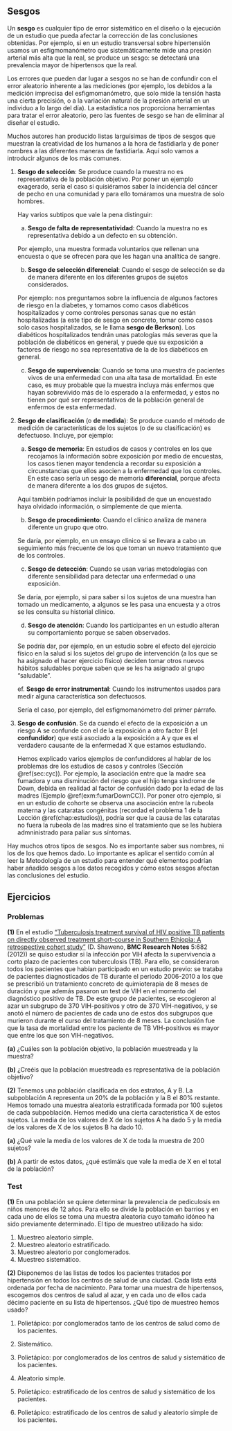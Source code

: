 

## Sesgos {#sec:sesgos}

Un **sesgo** es cualquier tipo de error sistemático en el diseño o la ejecución de un estudio que pueda afectar la corrección de las conclusiones obtenidas. Por ejemplo, si en un estudio transversal sobre hipertensión usamos un esfigmomanómetro que sistemáticamente mide una presión arterial más alta que la real, se produce un sesgo: se detectará una prevalencia mayor de hipertensos que la real. 

Los errores que pueden dar lugar a sesgos no se han de confundir con el error aleatorio inherente a las mediciones (por ejemplo, los debidos a la medición imprecisa del esfigmomanómetro, que solo mide la tensión hasta una cierta precisión, o a la variación natural de la presión arterial en un individuo a lo largo del día). La estadística nos proporciona herramientas para tratar el error aleatorio, pero las fuentes de sesgo se han de eliminar al diseñar el estudio.

Muchos autores han producido listas larguísimas de tipos de sesgos que muestran la creatividad de los humanos a la hora de fastidiarla y de poner  nombres a las diferentes maneras de fastidiarla. Aquí solo vamos a introducir algunos de los más comunes.

1. **Sesgo de selección**: Se produce cuando la muestra no es representativa de la población objetivo. Por poner un ejemplo exagerado, sería el caso si quisiéramos saber la incidencia del cáncer de pecho en una comunidad y para ello tomáramos una muestra de solo hombres. 

    Hay varios subtipos que vale la pena distinguir:
    
     a. **Sesgo de falta de representatividad**: Cuando la muestra no es representativa debido a un defecto en su obtención.
     
     Por ejemplo, una muestra formada voluntarios que rellenan una encuesta o que se ofrecen para que les hagan una analítica de sangre.

     b. **Sesgo de selección diferencial**: Cuando el sesgo de selección se da de manera diferente en los diferentes grupos de sujetos considerados. 
     
      Por ejemplo: nos preguntamos sobre la influencia de algunos factores de riesgo en la diabetes, y tomamos como casos diabéticos hospitalizados y como controles personas sanas que no están hospitalizadas (a este tipo de sesgo en concreto, tomar como casos solo casos hospitalizados, se le llama **sesgo de Berkson**).  Los diabéticos hospitalizados tendrán unas patologías más severas que la población de diabéticos en general, y puede que su exposición a factores de riesgo no sea  representativa de la de los diabéticos en general.


     c. **Sesgo de supervivencia**: Cuando se toma una muestra de pacientes vivos de una enfermedad con una alta tasa de mortalidad. En este caso, es muy probable que la muestra incluya más enfermos que hayan sobrevivido más de lo esperado a la enfermedad, y estos no tienen por qué ser representativos de la población general de enfermos de esta enfermedad.


2. **Sesgo de clasificación** (o **de medida**): Se produce cuando el método de medición de características de los sujetos (o de su clasificación) es defectuoso. Incluye, por ejemplo:

     a. **Sesgo de memoria**: En estudios de casos y controles en los que recojamos la información sobre exposición por medio de encuestas, los casos tienen mayor tendencia a recordar su exposición a circunstancias que ellos asocien a la enfermedad que los controles. En este caso sería un sesgo de memoria **diferencial**, porque afecta de manera diferente a los dos grupos de sujetos. 
     
      Aquí también podríamos incluir la posibilidad de que un encuestado haya olvidado información, o simplemente de que mienta. 

     b. **Sesgo de procedimiento**: Cuando el clínico analiza de manera diferente un grupo que otro.
     
     Se daría, por ejemplo, en un ensayo clínico si se llevara a cabo un seguimiento  más frecuente de los que toman un nuevo tratamiento que de los controles.

     c. **Sesgo de detección**: Cuando se usan varias metodologías con diferente sensibilidad para detectar una enfermedad o una exposición. 
     
     Se daría, por ejemplo, si para saber si los sujetos de una muestra han tomado un medicamento, a algunos se les pasa una encuesta y a otros se les consulta su historial clínico.

     d. **Sesgo de atención**: Cuando los participantes en un estudio alteran su comportamiento porque se saben observados. 
     
     Se podría dar, por ejemplo, en un estudio sobre el efecto del ejercicio físico en la salud si los sujetos del grupo de intervención (a los que se ha asignado el hacer ejercicio físico) deciden tomar otros nuevos hábitos saludables porque saben que se les ha asignado al grupo "saludable".

    ef. **Sesgo de error instrumental**: Cuando los instrumentos usados para medir alguna característica son defectuosos. 
    
    Sería el caso, por ejemplo, del esfigmomanómetro del primer párrafo.

3. **Sesgo de confusión**. Se da cuando el efecto de la exposición a un riesgo A  se confunde con el de la exposición a otro factor B (el **confundidor**) que está asociado a la exposición a A y que es el verdadero causante de la enfermedad X que estamos estudiando.

    Hemos explicado varios ejemplos de confundidores al hablar de los problemas dre los estudios de casos y controles (Sección \@ref(sec:cyc)). Por ejemplo, la asociación entre que la madre sea fumadora y una disminución del riesgo que el hijo tenga síndrome de Down, debida en realidad al factor de confusión dado por la edad de las madres (Ejemplo \@ref(exm:fumarDownCC)). Por poner otro ejemplo, si en un estudio de cohorte se observa una asociación entre la rubeola materna y las cataratas congénitas (recordad el problema 1 de la Lección \@ref(chap:estudios)), podría ser que la causa de las cataratas no fuera la rubeola de las madres sino el tratamiento que se les hubiera admninistrado para paliar sus síntomas.

Hay muchos otros tipos de sesgos. No es importante saber sus nombres, ni los de los que hemos dado. Lo importante es aplicar el sentido común al leer la Metodología de un estudio para entender qué elementos podrían haber añadido sesgos a los datos recogidos y cómo estos sesgos afectan las conclusiones del estudio.



## Ejercicios

### Problemas {-}


**(1)** En el estudio ["Tuberculosis treatment survival of HIV positive TB patients on directly observed treatment short-course in Southern Ethiopia: A retrospective cohort study"](https://bmcresnotes.biomedcentral.com/articles/10.1186/1756-0500-5-682) (D. Shaweno, **BMC Research Notes** 5:682 (2012)) se quiso estudiar si  la infección por VIH afecta la supervivencia a corto plazo de pacientes con tuberculosis (TB). Para ello, se consideraron todos los pacientes que habían participado en un estudio previo: se trataba de pacientes diagnosticados de TB durante el periodo 2006-2010 a los que se prescribió un tratamiento concreto de quimioterapia de 8 meses de duración y que además pasaron un test de VIH en el momento del diagnóstico positivo de TB. De este grupo de pacientes,  se escogieron al azar un subgrupo de 370 VIH-positivos y otro de 370 VIH-negativos, y se anotó el número de pacientes de cada uno de estos dos subgrupos que murieron durante el curso del tratamiento de 8 meses. La conclusión fue que la tasa de mortalidad entre los paciente de TB VIH-positivos es mayor que entre los que son VIH-negativos.


**(a)** ¿Cuáles son la población objetivo, la población muestreada y la muestra? 

**(b)** ¿Creéis que la población muestreada es representativa de la población objetivo?





**(2)** Tenemos una población clasificada en dos estratos, A y B. La subpoblación A representa un 20% de la población y la B el 80% restante. Hemos tomado una muestra aleatoria estratificada formada por 100 sujetos de cada subpoblación. Hemos medido una cierta característica  X de estos sujetos. La media de los valores de X de los sujetos A ha dado 5 y la media de los valores de X de los sujetos B ha dado 10.

**(a)** ¿Qué vale la media de los valores de X de toda la muestra de 200 sujetos?

**(b)** A partir de estos datos, ¿qué estimáis que vale la media de X en el total de la población?

### Test {-}

**(1)** En una población se quiere determinar la prevalencia de pediculosis en niños menores de 12 años. Para ello se divide la población en barrios y en cada uno de ellos se toma una muestra aleatoria cuyo tamaño idóneo ha sido previamente determinado. El tipo de muestreo utilizado ha sido:	

1. Muestreo aleatorio simple.
1. Muestreo aleatorio estratificado.
1. Muestreo aleatorio por conglomerados.
1. Muestreo sistemático.


**(2)** Disponemos de las listas de todos los pacientes tratados por hipertensión en todos los centros de salud de una ciudad. Cada lista está ordenada por fecha de nacimiento. Para tomar una muestra de hipertensos, escogemos dos centros de salud al azar, y en cada uno de ellos cada décimo paciente en su lista de hipertensos. ¿Qué tipo de muestreo hemos usado?

1. Polietápico: por conglomerados tanto de los centros de salud como de los pacientes.

1. Sistemático.

1. Polietápico: por conglomerados de los centros de salud y sistemático de los pacientes.

1. Aleatorio simple.

1. Polietápico: estratificado de los centros de salud y sistemático de los pacientes.

1. Polietápico: estratificado de los centros de salud y aleatorio simple de los pacientes.



